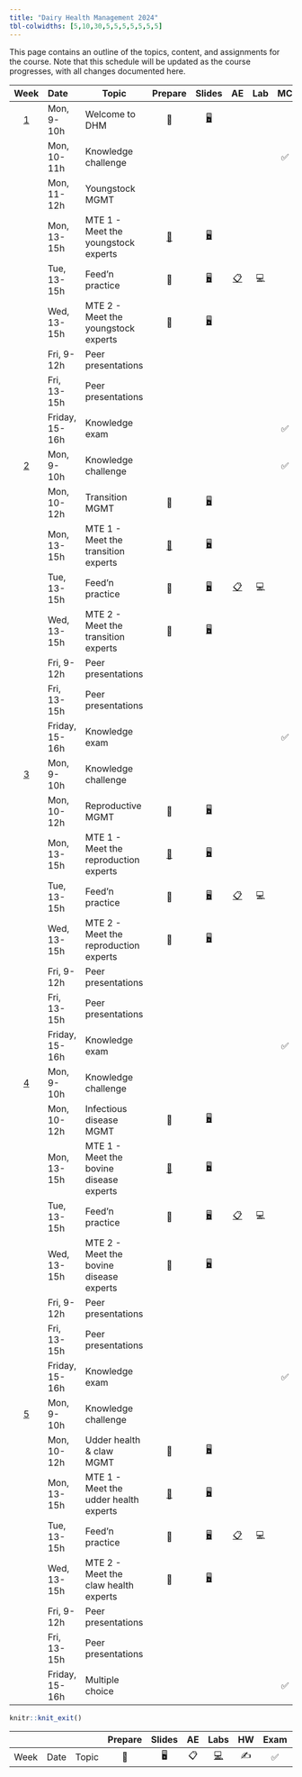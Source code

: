 ```yaml
---
title: "Dairy Health Management 2024"
tbl-colwidths: [5,10,30,5,5,5,5,5,5,5]
---
```


This page contains an outline of the topics, content, and assignments for the course. Note that this schedule will be updated as the course progresses, with all changes documented here.

::: column-screen-inset-right
|          Week           | Date           | Topic                                   |             Prepare              |                  Slides                   |                           AE                           | Lab | MC  | Project |
|:-----------------------:|:---------------|-----------------------------------------|:--------------------------------:|:-----------------------------------------:|:------------------------------------------------------:|:---:|:---:|:-------:|
| [1](/weeks/week-1.html) | Mon, 9-10h     | Welcome to DHM                          |                📖                |   [🖥️](/slides/lab-0.html "Lab slides")   |                                                        |     |     |         |
|                         | Mon, 10-11h    | Knowledge challenge                     |                                  |                                           |                                                        |     | ✅  |         |
|                         | Mon, 11-12h    | Youngstock MGMT                         |                                  |                                           |                                                        |     |     |         |
|                         | Mon, 13-15h    | MTE 1 - Meet the youngstock experts     | [📖](/weeks/week-1.html#prepare) |   [🖥️](/slides/lab-1.html "Lab slides")   |                                                        |     |     |         |
|                         | Tue, 13-15h    | Feed'n practice                         |                📖                | [🖥️](/slides/lec-2.html "Lecture slides") | [📋](/ae/ae-1-dcbikeshare.html "Application exercise") | 💻  |     |         |
|                         | Wed, 13-15h    | MTE 2 - Meet the youngstock experts     |                📖                | [🖥️](/slides/lec-3.html "Lecture slides") |                                                        |     |     |         |
|                         | Fri, 9-12h     | Peer presentations                      |                                  |                                           |                                                        |     |     |   📂    |
|                         | Fri, 13-15h    | Peer presentations                      |                                  |                                           |                                                        |     |     |   📂    |
|                         | Friday, 15-16h | Knowledge exam                          |                                  |                                           |                                                        |     | ✅  |         |
| [2](/weeks/week-2.html) | Mon, 9-10h     | Knowledge challenge                     |                                  |                                           |                                                        |     | ✅  |         |
|                         | Mon, 10-12h    | Transition MGMT                         |                📖                |   [🖥️](/slides/lab-0.html "Lab slides")   |                                                        |     |     |         |
|                         | Mon, 13-15h    | MTE 1 - Meet the transition experts     | [📖](/weeks/week-1.html#prepare) |   [🖥️](/slides/lab-1.html "Lab slides")   |                                                        |     |     |         |
|                         | Tue, 13-15h    | Feed'n practice                         |                📖                | [🖥️](/slides/lec-2.html "Lecture slides") | [📋](/ae/ae-1-dcbikeshare.html "Application exercise") | 💻  |     |         |
|                         | Wed, 13-15h    | MTE 2 - Meet the transition experts     |                📖                | [🖥️](/slides/lec-3.html "Lecture slides") |                                                        |     |     |         |
|                         | Fri, 9-12h     | Peer presentations                      |                                  |                                           |                                                        |     |     |   📂    |
|                         | Fri, 13-15h    | Peer presentations                      |                                  |                                           |                                                        |     |     |   📂    |
|                         | Friday, 15-16h | Knowledge exam                          |                                  |                                           |                                                        |     | ✅  |         |
| [3](/weeks/week-3.html) | Mon, 9-10h     | Knowledge challenge                     |                                  |                                           |                                                        |     |     |   ✅    |
|                         | Mon, 10-12h    | Reproductive MGMT                       |                📖                |   [🖥️](/slides/lab-0.html "Lab slides")   |                                                        |     |     |         |
|                         | Mon, 13-15h    | MTE 1 - Meet the reproduction experts   | [📖](/weeks/week-1.html#prepare) |   [🖥️](/slides/lab-1.html "Lab slides")   |                                                        |     |     |         |
|                         | Tue, 13-15h    | Feed'n practice                         |                📖                | [🖥️](/slides/lec-2.html "Lecture slides") | [📋](/ae/ae-1-dcbikeshare.html "Application exercise") | 💻  |     |         |
|                         | Wed, 13-15h    | MTE 2 - Meet the reproduction experts   |                📖                | [🖥️](/slides/lec-3.html "Lecture slides") |                                                        |     |     |         |
|                         | Fri, 9-12h     | Peer presentations                      |                                  |                                           |                                                        |     |     |   📂    |
|                         | Fri, 13-15h    | Peer presentations                      |                                  |                                           |                                                        |     |     |   📂    |
|                         | Friday, 15-16h | Knowledge exam                          |                                  |                                           |                                                        |     | ✅  |         |
| [4](/weeks/week-4.html) | Mon, 9-10h     | Knowledge challenge                     |                                  |                                           |                                                        |     |     |   ✅    |
|                         | Mon, 10-12h    | Infectious disease MGMT                 |                📖                |   [🖥️](/slides/lab-0.html "Lab slides")   |                                                        |     |     |         |
|                         | Mon, 13-15h    | MTE 1 - Meet the bovine disease experts | [📖](/weeks/week-1.html#prepare) |   [🖥️](/slides/lab-1.html "Lab slides")   |                                                        |     |     |         |
|                         | Tue, 13-15h    | Feed'n practice                         |                📖                | [🖥️](/slides/lec-2.html "Lecture slides") | [📋](/ae/ae-1-dcbikeshare.html "Application exercise") | 💻  |     |         |
|                         | Wed, 13-15h    | MTE 2 - Meet the bovine disease experts |                📖                | [🖥️](/slides/lec-3.html "Lecture slides") |                                                        |     |     |         |
|                         | Fri, 9-12h     | Peer presentations                      |                                  |                                           |                                                        |     |     |   📂    |
|                         | Fri, 13-15h    | Peer presentations                      |                                  |                                           |                                                        |     |     |   📂    |
|                         | Friday, 15-16h | Knowledge exam                          |                                  |                                           |                                                        |     | ✅  |         |
| [5](/weeks/week-5.html) | Mon, 9-10h     | Knowledge challenge                     |                                  |                                           |                                                        |     |     |   ✅    |
|                         | Mon, 10-12h    | Udder health & claw MGMT                |                📖                |   [🖥️](/slides/lab-0.html "Lab slides")   |                                                        |     |     |         |
|                         | Mon, 13-15h    | MTE 1 - Meet the udder health experts   | [📖](/weeks/week-1.html#prepare) |   [🖥️](/slides/lab-1.html "Lab slides")   |                                                        |     |     |         |
|                         | Tue, 13-15h    | Feed'n practice                         |                📖                | [🖥️](/slides/lec-2.html "Lecture slides") | [📋](/ae/ae-1-dcbikeshare.html "Application exercise") | 💻  |     |         |
|                         | Wed, 13-15h    | MTE 2 - Meet the claw health experts    |                📖                | [🖥️](/slides/lec-3.html "Lecture slides") |                                                        |     |     |         |
|                         | Fri, 9-12h     | Peer presentations                      |                                  |                                           |                                                        |     |     |   📂    |
|                         | Fri, 13-15h    | Peer presentations                      |                                  |                                           |                                                        |     |     |   📂    |
|                         | Friday, 15-16h | Multiple choice                         |                                  |                                           |                                                        |     | ✅  |         |
:::

```r
knitr::knit_exit()
```

|      |      |       | Prepare | Slides | AE  |                                                    Labs                                                    | HW  | Exam | Project |
|------|------|-------|:-------:|:------:|:---:|:----------------------------------------------------------------------------------------------------------:|:---:|:----:|:-------:|
| Week | Date | Topic |   📖    |   🖥️   | 📋  | [💻](https://sakai.duke.edu/samigo-app/servlet/Login?id=6fa7ebf3-01af-42a6-91ba-3e813d3901221641094171786) | ✍️  |  ✅  |   📂    |
